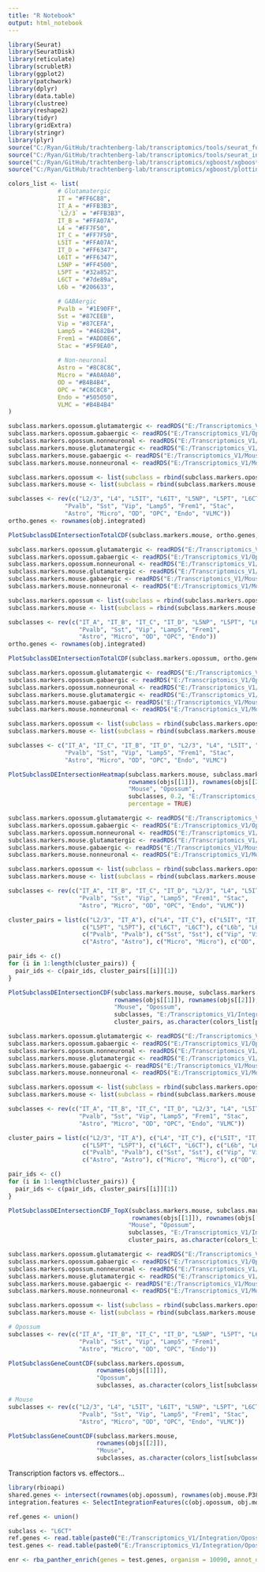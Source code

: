 ```yaml
---
title: "R Notebook"
output: html_notebook
---
```



```r

library(Seurat)
library(SeuratDisk)
library(reticulate)
library(scrubletR)
library(ggplot2)
library(patchwork)
library(dplyr)
library(data.table)
library(clustree)
library(reshape2)
library(tidyr)
library(gridExtra)
library(stringr)
library(plyr)
source("C:/Ryan/GitHub/trachtenberg-lab/transcriptomics/tools/seurat_functions.R")
source("C:/Ryan/GitHub/trachtenberg-lab/transcriptomics/tools/seurat_integration_functions.R")
source("C:/Ryan/GitHub/trachtenberg-lab/transcriptomics/xgboost/xgboost_train.R")
source("C:/Ryan/GitHub/trachtenberg-lab/transcriptomics/xgboost/plottingFxns.R")

```


```r

colors_list <- list(
              # Glutamatergic
              IT = "#FF6C88",
              IT_A = "#FFB3B3",
              `L2/3` = "#FFB3B3",
              IT_B = "#FFA07A",
              L4 = "#FF7F50",
              IT_C = "#FF7F50",
              L5IT = "#FFA07A",
              IT_D = "#FF6347",
              L6IT = "#FF6347",
              L5NP = "#FF4500",
              L5PT = "#32a852", 
              L6CT = "#7de89a",
              L6b = "#206633",
            
              # GABAergic
              Pvalb = "#1E90FF",
              Sst = "#87CEEB",
              Vip = "#87CEFA",
              Lamp5 = "#4682B4",
              Frem1 = "#ADD8E6",
              Stac = "#5F9EA0",
            
              # Non-neuronal
              Astro = "#8C8C8C",
              Micro = "#A0A0A0",
              OD = "#B4B4B4",
              OPC = "#C8C8C8",
              Endo = "#505050",
              VLMC = "#B4B4B4"
)

```


```r

subclass.markers.opossum.glutamatergic <- readRDS("E:/Transcriptomics_V1/Opossum/seurat/marker_genes/Glutamatergic/markerdict_subclass.rds")$subclass
subclass.markers.opossum.gabaergic <- readRDS("E:/Transcriptomics_V1/Opossum/seurat/marker_genes/GABAergic/markerdict_subclass.rds")$subclass
subclass.markers.opossum.nonneuronal <- readRDS("E:/Transcriptomics_V1/Opossum/seurat/marker_genes/Nonneuronal/markerdict_subclass.rds")$subclass
subclass.markers.mouse.glutamatergic <- readRDS("E:/Transcriptomics_V1/Mouse/seurat/marker_genes/Glutamatergic/P38/markerdict_subclass.rds")$subclass
subclass.markers.mouse.gabaergic <- readRDS("E:/Transcriptomics_V1/Mouse/seurat/marker_genes/GABAergic/P38/markerdict_subclass.rds")$subclass
subclass.markers.mouse.nonneuronal <- readRDS("E:/Transcriptomics_V1/Mouse/seurat/marker_genes/Nonneuronal/P38/markerdict_subclass.rds")$subclass

subclass.markers.opossum <- list(subclass = rbind(subclass.markers.opossum.glutamatergic, subclass.markers.opossum.gabaergic, subclass.markers.opossum.nonneuronal))
subclass.markers.mouse <- list(subclass = rbind(subclass.markers.mouse.glutamatergic, subclass.markers.mouse.gabaergic, subclass.markers.mouse.nonneuronal))

subclasses <- rev(c("L2/3", "L4", "L5IT", "L6IT", "L5NP", "L5PT", "L6CT", "L6b", 
                "Pvalb", "Sst", "Vip", "Lamp5", "Frem1", "Stac", 
                "Astro", "Micro", "OD", "OPC", "Endo", "VLMC"))
ortho.genes <- rownames(obj.integrated)

PlotSubclassDEIntersectionTotalCDF(subclass.markers.mouse, ortho.genes, subclasses, as.character(colors_list[subclasses])) + coord_fixed(ratio = 1)

```


```r

subclass.markers.opossum.glutamatergic <- readRDS("E:/Transcriptomics_V1/Opossum/seurat/marker_genes/Glutamatergic/markerdict_subclass.rds")$subclass
subclass.markers.opossum.gabaergic <- readRDS("E:/Transcriptomics_V1/Opossum/seurat/marker_genes/GABAergic/markerdict_subclass.rds")$subclass
subclass.markers.opossum.nonneuronal <- readRDS("E:/Transcriptomics_V1/Opossum/seurat/marker_genes/Nonneuronal/markerdict_subclass.rds")$subclass
subclass.markers.mouse.glutamatergic <- readRDS("E:/Transcriptomics_V1/Mouse/seurat/marker_genes/Glutamatergic/P38/markerdict_subclass.rds")$subclass
subclass.markers.mouse.gabaergic <- readRDS("E:/Transcriptomics_V1/Mouse/seurat/marker_genes/GABAergic/P38/markerdict_subclass.rds")$subclass
subclass.markers.mouse.nonneuronal <- readRDS("E:/Transcriptomics_V1/Mouse/seurat/marker_genes/Nonneuronal/P38/markerdict_subclass.rds")$subclass

subclass.markers.opossum <- list(subclass = rbind(subclass.markers.opossum.glutamatergic, subclass.markers.opossum.gabaergic, subclass.markers.opossum.nonneuronal))
subclass.markers.mouse <- list(subclass = rbind(subclass.markers.mouse.glutamatergic, subclass.markers.mouse.gabaergic, subclass.markers.mouse.nonneuronal))

subclasses <- rev(c("IT_A", "IT_B", "IT_C", "IT_D", "L5NP", "L5PT", "L6CT", "L6b", 
                    "Pvalb", "Sst", "Vip", "Lamp5", "Frem1",  
                    "Astro", "Micro", "OD", "OPC", "Endo"))
ortho.genes <- rownames(obj.integrated)

PlotSubclassDEIntersectionTotalCDF(subclass.markers.opossum, ortho.genes, subclasses, as.character(colors_list[subclasses])) + coord_fixed(ratio = 1)

```


```r

subclass.markers.opossum.glutamatergic <- readRDS("E:/Transcriptomics_V1/Opossum/seurat/marker_genes/Glutamatergic/markerdict_subclass.rds")$subclass
subclass.markers.opossum.gabaergic <- readRDS("E:/Transcriptomics_V1/Opossum/seurat/marker_genes/GABAergic/markerdict_subclass.rds")$subclass
subclass.markers.opossum.nonneuronal <- readRDS("E:/Transcriptomics_V1/Opossum/seurat/marker_genes/Nonneuronal/markerdict_subclass.rds")$subclass
subclass.markers.mouse.glutamatergic <- readRDS("E:/Transcriptomics_V1/Mouse/seurat/marker_genes/Glutamatergic/P38/markerdict_subclass.rds")$subclass
subclass.markers.mouse.gabaergic <- readRDS("E:/Transcriptomics_V1/Mouse/seurat/marker_genes/GABAergic/P38/markerdict_subclass.rds")$subclass
subclass.markers.mouse.nonneuronal <- readRDS("E:/Transcriptomics_V1/Mouse/seurat/marker_genes/Nonneuronal/P38/markerdict_subclass.rds")$subclass

subclass.markers.opossum <- list(subclass = rbind(subclass.markers.opossum.glutamatergic, subclass.markers.opossum.gabaergic, subclass.markers.opossum.nonneuronal))
subclass.markers.mouse <- list(subclass = rbind(subclass.markers.mouse.glutamatergic, subclass.markers.mouse.gabaergic, subclass.markers.mouse.nonneuronal))

subclasses <- c("IT_A", "IT_C", "IT_B", "IT_D", "L2/3", "L4", "L5IT", "L6IT", "L5PT", "L5NP", "L6CT", "L6b", 
                "Pvalb", "Sst", "Vip", "Lamp5", "Frem1", "Stac", 
                "Astro", "Micro", "OD", "OPC", "Endo", "VLMC")

PlotSubclassDEIntersectionHeatmap(subclass.markers.mouse, subclass.markers.opossum, 
                                  rownames(objs[[1]]), rownames(objs[[2]]),
                                  "Mouse", "Opossum",
                                  subclasses, 0.2, "E:/Transcriptomics_V1/Integration/Opossum_Mouse-P38/subclass_markers/All/", 
                                  percentage = TRUE)

```


```r

subclass.markers.opossum.glutamatergic <- readRDS("E:/Transcriptomics_V1/Opossum/seurat/marker_genes/Glutamatergic/markerdict_subclass.rds")$subclass
subclass.markers.opossum.gabaergic <- readRDS("E:/Transcriptomics_V1/Opossum/seurat/marker_genes/GABAergic/markerdict_subclass.rds")$subclass
subclass.markers.opossum.nonneuronal <- readRDS("E:/Transcriptomics_V1/Opossum/seurat/marker_genes/Nonneuronal/markerdict_subclass.rds")$subclass
subclass.markers.mouse.glutamatergic <- readRDS("E:/Transcriptomics_V1/Mouse/seurat/marker_genes/Glutamatergic/P38/markerdict_subclass.rds")$subclass
subclass.markers.mouse.gabaergic <- readRDS("E:/Transcriptomics_V1/Mouse/seurat/marker_genes/GABAergic/P38/markerdict_subclass.rds")$subclass
subclass.markers.mouse.nonneuronal <- readRDS("E:/Transcriptomics_V1/Mouse/seurat/marker_genes/Nonneuronal/P38/markerdict_subclass.rds")$subclass

subclass.markers.opossum <- list(subclass = rbind(subclass.markers.opossum.glutamatergic, subclass.markers.opossum.gabaergic, subclass.markers.opossum.nonneuronal))
subclass.markers.mouse <- list(subclass = rbind(subclass.markers.mouse.glutamatergic, subclass.markers.mouse.gabaergic, subclass.markers.mouse.nonneuronal))

subclasses <- rev(c("IT_A", "IT_B", "IT_C", "IT_D", "L2/3", "L4", "L5IT", "L6IT", "L5NP", "L5PT", "L6CT", "L6b", 
                    "Pvalb", "Sst", "Vip", "Lamp5", "Frem1", "Stac", 
                    "Astro", "Micro", "OD", "OPC", "Endo", "VLMC"))

cluster_pairs = list(c("L2/3", "IT_A"), c("L4", "IT_C"), c("L5IT", "IT_B"), c("L6IT", "IT_D"), c("L5NP", "L5NP"),
                     c("L5PT", "L5PT"), c("L6CT", "L6CT"), c("L6b", "L6b"), 
                     c("Pvalb", "Pvalb"), c("Sst", "Sst"), c("Vip", "Vip"), c("Lamp5", "Lamp5"), c("Frem1", "Frem1"), 
                     c("Astro", "Astro"), c("Micro", "Micro"), c("OD", "OD"), c("OPC", "OPC"), c("Endo", "Endo"))

pair_ids <- c()
for (i in 1:length(cluster_pairs)) {
  pair_ids <- c(pair_ids, cluster_pairs[[i]][1])
}

PlotSubclassDEIntersectionCDF(subclass.markers.mouse, subclass.markers.opossum, 
                              rownames(objs[[1]]), rownames(objs[[2]]),
                              "Mouse", "Opossum",
                              subclasses, "E:/Transcriptomics_V1/Integration/Opossum_Mouse-P38/subclass_markers/All/", 
                              cluster_pairs, as.character(colors_list[pair_ids]), normalize.within = TRUE)

```


```r

subclass.markers.opossum.glutamatergic <- readRDS("E:/Transcriptomics_V1/Opossum/seurat/marker_genes/Glutamatergic/markerdict_subclass.rds")$subclass
subclass.markers.opossum.gabaergic <- readRDS("E:/Transcriptomics_V1/Opossum/seurat/marker_genes/GABAergic/markerdict_subclass.rds")$subclass
subclass.markers.opossum.nonneuronal <- readRDS("E:/Transcriptomics_V1/Opossum/seurat/marker_genes/Nonneuronal/markerdict_subclass.rds")$subclass
subclass.markers.mouse.glutamatergic <- readRDS("E:/Transcriptomics_V1/Mouse/seurat/marker_genes/Glutamatergic/P38/markerdict_subclass.rds")$subclass
subclass.markers.mouse.gabaergic <- readRDS("E:/Transcriptomics_V1/Mouse/seurat/marker_genes/GABAergic/P38/markerdict_subclass.rds")$subclass
subclass.markers.mouse.nonneuronal <- readRDS("E:/Transcriptomics_V1/Mouse/seurat/marker_genes/Nonneuronal/P38/markerdict_subclass.rds")$subclass

subclass.markers.opossum <- list(subclass = rbind(subclass.markers.opossum.glutamatergic, subclass.markers.opossum.gabaergic, subclass.markers.opossum.nonneuronal))
subclass.markers.mouse <- list(subclass = rbind(subclass.markers.mouse.glutamatergic, subclass.markers.mouse.gabaergic, subclass.markers.mouse.nonneuronal))

subclasses <- rev(c("IT_A", "IT_B", "IT_C", "IT_D", "L2/3", "L4", "L5IT", "L6IT", "L5NP", "L5PT", "L6CT", "L6b", 
                    "Pvalb", "Sst", "Vip", "Lamp5", "Frem1", "Stac", 
                    "Astro", "Micro", "OD", "OPC", "Endo", "VLMC"))

cluster_pairs = list(c("L2/3", "IT_A"), c("L4", "IT_C"), c("L5IT", "IT_B"), c("L6IT", "IT_D"), c("L5NP", "L5NP"),
                     c("L5PT", "L5PT"), c("L6CT", "L6CT"), c("L6b", "L6b"), 
                     c("Pvalb", "Pvalb"), c("Sst", "Sst"), c("Vip", "Vip"), c("Lamp5", "Lamp5"), c("Frem1", "Frem1"), 
                     c("Astro", "Astro"), c("Micro", "Micro"), c("OD", "OD"), c("OPC", "OPC"), c("Endo", "Endo"))

pair_ids <- c()
for (i in 1:length(cluster_pairs)) {
  pair_ids <- c(pair_ids, cluster_pairs[[i]][1])
}

PlotSubclassDEIntersectionCDF_TopX(subclass.markers.mouse, subclass.markers.opossum,
                                   rownames(objs[[1]]), rownames(objs[[2]]),
                                  "Mouse", "Opossum",
                                  subclasses, "E:/Transcriptomics_V1/Integration/Opossum_Mouse-P38/subclass_markers/All/",
                                  cluster_pairs, as.character(colors_list[pair_ids]), seq(25, 300, 5))

```


```r

subclass.markers.opossum.glutamatergic <- readRDS("E:/Transcriptomics_V1/Opossum/seurat/marker_genes/Glutamatergic/markerdict_subclass.rds")$subclass
subclass.markers.opossum.gabaergic <- readRDS("E:/Transcriptomics_V1/Opossum/seurat/marker_genes/GABAergic/markerdict_subclass.rds")$subclass
subclass.markers.opossum.nonneuronal <- readRDS("E:/Transcriptomics_V1/Opossum/seurat/marker_genes/Nonneuronal/markerdict_subclass.rds")$subclass
subclass.markers.mouse.glutamatergic <- readRDS("E:/Transcriptomics_V1/Mouse/seurat/marker_genes/Glutamatergic/P38/markerdict_subclass.rds")$subclass
subclass.markers.mouse.gabaergic <- readRDS("E:/Transcriptomics_V1/Mouse/seurat/marker_genes/GABAergic/P38/markerdict_subclass.rds")$subclass
subclass.markers.mouse.nonneuronal <- readRDS("E:/Transcriptomics_V1/Mouse/seurat/marker_genes/Nonneuronal/P38/markerdict_subclass.rds")$subclass

subclass.markers.opossum <- list(subclass = rbind(subclass.markers.opossum.glutamatergic, subclass.markers.opossum.gabaergic, subclass.markers.opossum.nonneuronal))
subclass.markers.mouse <- list(subclass = rbind(subclass.markers.mouse.glutamatergic, subclass.markers.mouse.gabaergic, subclass.markers.mouse.nonneuronal))

# Opossum
subclasses <- rev(c("IT_A", "IT_B", "IT_C", "IT_D", "L5NP", "L5PT", "L6CT", "L6b", 
                    "Pvalb", "Sst", "Vip", "Lamp5", "Frem1",
                    "Astro", "Micro", "OD", "OPC", "Endo"))

PlotSubclassGeneCountCDF(subclass.markers.opossum, 
                         rownames(objs[[1]]), 
                         "Opossum", 
                         subclasses, as.character(colors_list[subclasses]))

# Mouse
subclasses <- rev(c("L2/3", "L4", "L5IT", "L6IT", "L5NP", "L5PT", "L6CT", "L6b", 
                    "Pvalb", "Sst", "Vip", "Lamp5", "Frem1", "Stac",
                    "Astro", "Micro", "OD", "OPC", "Endo", "VLMC"))

PlotSubclassGeneCountCDF(subclass.markers.mouse, 
                         rownames(objs[[2]]), 
                         "Mouse", 
                         subclasses, as.character(colors_list[subclasses]))

```


Transcription factors vs. effectors...


```r

library(rbioapi)
shared.genes <- intersect(rownames(obj.opossum), rownames(obj.mouse.P38))
integration.features <- SelectIntegrationFeatures(c(obj.opossum, obj.mouse.P38), nfeatures = 10000)

```


```r

ref.genes <- union()

```


```r

subclass <- "L6CT"
ref.genes <- read.table(paste0("E:/Transcriptomics_V1/Integration/Opossum_Mouse-P38/subclass_markers/All/", subclass, "_vs_", subclass, "_all_genes.txt"))$V1
test.genes <- read.table(paste0("E:/Transcriptomics_V1/Integration/Opossum_Mouse-P38/subclass_markers/All/", subclass, "_vs_", subclass, "_intersecting_genes.txt"))$V1

```


```r

enr <- rba_panther_enrich(genes = test.genes, organism = 10090, annot_dataset = "ANNOT_TYPE_ID_PANTHER_PC", cutoff = 1, ref_genes = shared.genes, ref_organism = 10090)

```

